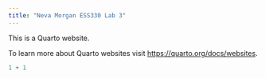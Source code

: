 ```yaml
---
title: "Neva Morgan ESS330 Lab 3"
---
```


This is a Quarto website.

To learn more about Quarto websites visit <https://quarto.org/docs/websites>.

```r
1 + 1
```

